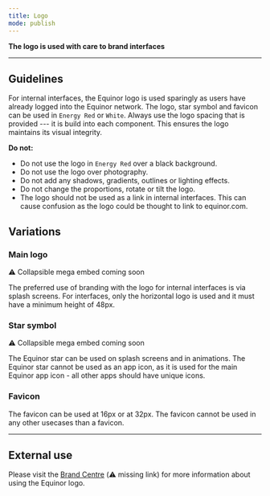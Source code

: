 ```yaml
---
title: Logo
mode: publish
---
```



**The logo is used with care to brand interfaces**
<!--One to two sentences as an introduction to the component-->

***

## Guidelines
<!--List how to use it, sizes, widths, grid interactions, color allowances -->

For internal interfaces, the Equinor logo is used sparingly as users have already logged into the Equinor network. The logo, star symbol and favicon can be used in `Energy Red` or `White`. Always use the logo spacing that is provided --- it is build into each component. This ensures the logo maintains its visual integrity. 



**Do not:** 
<!--Bullet point list if needed -->

* Do not use the logo in `Energy Red` over a black background. 
* Do not use the logo over photography.
* Do not add any shadows, gradients, outlines or lighting effects. 
* Do not change the proportions, rotate or tilt the logo.
* The logo should not be used as a link in internal interfaces. This can cause confusion as the logo could be thought to link to equinor.com. 



## Variations 


<!--One ### heading per frame in Figma, explaining each component in that frame. One 'content' section per variation if needed -->


### Main logo

:warning: Collapsible mega embed coming soon

The preferred use of branding with the logo for internal interfaces is via splash screens. For interfaces, only the horizontal logo is used and it must have a minimum height of 48px.


### Star symbol

:warning: Collapsible mega embed coming soon

The Equinor star can be used on splash screens and in animations. The Equinor star cannot be used as an app icon, as it is used for the main Equinor app icon - all other apps should have unique icons.


### Favicon

The favicon can be used at 16px or at 32px. The favicon cannot be used in any other usecases than a favicon. 


*** 

## External use

Please visit the [Brand Centre](link) (:warning: missing link) for more information about using the Equinor logo. 
